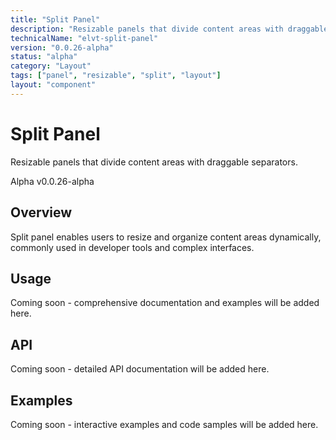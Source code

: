 ```yaml
---
title: "Split Panel"
description: "Resizable panels that divide content areas with draggable separators."
technicalName: "elvt-split-panel"
version: "0.0.26-alpha"
status: "alpha"
category: "Layout"
tags: ["panel", "resizable", "split", "layout"]
layout: "component"
---
```


# Split Panel

Resizable panels that divide content areas with draggable separators.

<elvt-badge tone="warning" size="small">Alpha</elvt-badge> <elvt-badge tone="neutral" size="small">v0.0.26-alpha</elvt-badge>

## Overview

Split panel enables users to resize and organize content areas dynamically, commonly used in developer tools and complex interfaces.

## Usage

Coming soon - comprehensive documentation and examples will be added here.

## API

Coming soon - detailed API documentation will be added here.

## Examples

Coming soon - interactive examples and code samples will be added here.